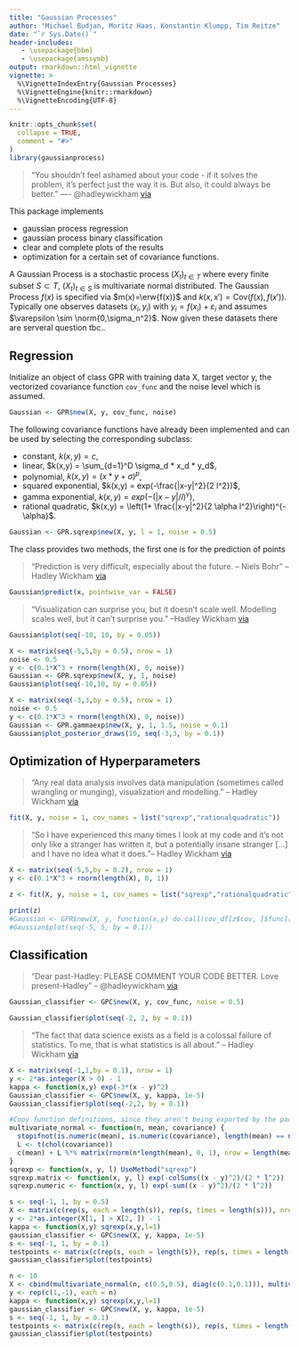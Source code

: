 ```yaml
---
title: "Gaussian Processes"
author: "Michael Budjan, Moritz Haas, Konstantin Klumpp, Tim Reitze"
date: "`r Sys.Date()`"
header-includes:
   - \usepackage{bbm}
   - \usepackage{amssymb}
output: rmarkdown::html_vignette
vignette: >
  %\VignetteIndexEntry{Gaussian Processes}
  %\VignetteEngine{knitr::rmarkdown}
  %\VignetteEncoding{UTF-8}
---
```


```r
knitr::opts_chunk$set(
  collapse = TRUE,
  comment = "#>"
)
library(gaussianprocess)
```

$\newcommand\erw[1]{\mathbb{E}\left[#1\right]}
\newcommand\Var[1]{\text{Var}\left( #1 \right)}
\newcommand\pos[1]{\mathbb{P}\left(#1\right)}
\newcommand\norm[1]{\mathcal{N}\left(#1\right)}
\newcommand\weakcon{\overset{\mathcal{D}}{\longrightarrow}}
\newcommand\stochcon{\overset{\mathds{P}}{\longrightarrow}}$


> "You shouldn't feel ashamed about your code - if it solves the problem, it's perfect just the way it is. But also, it could always be better." —- @hadleywickham
 [via](https://twitter.com/allimoberger/status/1085268564821585921)

This package implements

- gaussian process regression
- gaussian process binary classification
- clear and complete plots of the results
- optimization for a certain set of covariance functions.

A Gaussian Process is a stochastic process $(X_t)_{t \in T}$ where every finite subset $S \subset T$, $(X_t)_{t \in S}$ is multivariate normal distributed. 
The Gaussian Process $f(x)$ is specified via $m(x)=\erw{f(x)}$ and $k(x,x')=\text{Cov}(f(x),f(x'))$.
Typically one observes datasets $(x_i,y_i)$ with $y_i=f(x_i)+\varepsilon_i$ and assumes $\varepsilon \sim \norm{0,\sigma_n^2}$.
Now given these datasets there are serveral question tbc.. 


## Regression
Initialize an object of class GPR with training data X, target vector y, the vectorized covariance function `cov_func` and the noise level which is assumed.
```r
Gaussian <- GPR$new(X, y, cov_func, noise)
```
The following covariance functions have already been implemented and can be used by selecting the corresponding subclass:

- constant, $k(x,y) = c$,
- linear, $k(x,y) = \sum_{d=1}^D \sigma_d * x_d * y_d$,
- polynomial, $k(x,y) = (x * y + \sigma)^p$,
- squared exponential, $k(x,y) = exp(-\frac{|x-y|^2}{2 l^2})$,
- gamma exponential, $k(x,y) = exp(-(|x-y|/l)^\gamma)$,
- rational quadratic, $k(x,y) = \left(1+ \frac{|x-y|^2}{2 \alpha l^2}\right)^{-\alpha}$.


```r
Gaussian <- GPR.sqrexp$new(X, y, l = 1, noise = 0.5)
```
The class provides two methods, the first one is for the prediction of points

> “Prediction is very difficult, especially about the future. – Niels Bohr" -- Hadley Wickham
[via](https://www.quora.com/profile/Hadley-Wickham)

```r
Gaussian$predict(x, pointwise_var = FALSE)
```

> "Visualization can surprise you, but it doesn’t scale well. Modelling scales well, but it can’t surprise you." --Hadley Wickham
[via](https://www.johndcook.com/blog/2013/02/07/visualization-modeling-and-surprises/)

```r
Gaussian$plot(seq(-10, 10, by = 0.05))
```

```r
X <- matrix(seq(-5,5,by = 0.5), nrow = 1)
noise <- 0.5
y <- c(0.1*X^3 + rnorm(length(X), 0, noise))
Gaussian <- GPR.sqrexp$new(X, y, 1, noise)
Gaussian$plot(seq(-10,10, by = 0.05))
```


```r
X <- matrix(seq(-3,3,by = 0.5), nrow = 1)
noise <- 0.5
y <- c(0.1*X^3 + rnorm(length(X), 0, noise))
Gaussian <- GPR.gammaexp$new(X, y, 1, 1.5, noise = 0.1)
Gaussian$plot_posterior_draws(10, seq(-3,3, by = 0.1))
```

## Optimization of Hyperparameters
> "Any real data analysis involves data manipulation (sometimes called wrangling or munging), visualization and modelling." -- Hadley Wickham
[via](http://bulletin.imstat.org/2014/09/data-science-how-is-it-different-to-statistics%E2%80%89/)


```r
fit(X, y, noise = 1, cov_names = list("sqrexp","rationalquadratic"))
```

> "So I have experienced this many times I look at my code and it's not only like a stranger has written it, but a potentially insane stranger [...] and I have no idea what it does."-- Hadley Wickham
[via](https://youtu.be/rz3_FDVt9eg?t=583)

```r
X <- matrix(seq(-5,5,by = 0.2), nrow = 1)
y <- c(0.1*X^3 + rnorm(length(X), 0, 1))

z <- fit(X, y, noise = 1, cov_names = list("sqrexp","rationalquadratic"))

print(z)
#Gaussian <- GPR$new(X, y, function(x,y) do.call(cov_df[z$cov, ]$func[[1]], append(list(x, y), z$par)), noise = 1)
#Gaussian$plot(seq(-5, 5, by = 0.1))
```


## Classification

> "Dear past-Hadley: PLEASE COMMENT YOUR CODE BETTER. Love present-Hadley" -- @hadleywickham
[via](https://twitter.com/hadleywickham/status/718203628528349184)

```r
Gaussian_classifier <- GPC$new(X, y, cov_func, noise = 0.5)
```


```r
Gaussian_classifier$plot(seq(-2, 2, by = 0.1))
```
> "The fact that data science exists as a field is a colossal failure of statistics. To me, that is what statistics is all about." -- Hadley Wickham
[via](https://priceonomics.com/hadley-wickham-the-man-who-revolutionized-r/)

```r
X <- matrix(seq(-1,1,by = 0.1), nrow = 1)
y <- 2*as.integer(X > 0) - 1
kappa <- function(x,y) exp(-3*(x - y)^2)
Gaussian_classifier <- GPC$new(X, y, kappa, 1e-5)
Gaussian_classifier$plot(seq(-2,2, by = 0.1))
```

```r
#Copy function definitions, since they aren't being exported by the package
multivariate_normal <- function(n, mean, covariance) {
  stopifnot(is.numeric(mean), is.numeric(covariance), length(mean) == nrow(covariance))
  L <- t(chol(covariance))
  c(mean) + L %*% matrix(rnorm(n*length(mean), 0, 1), nrow = length(mean))
}
sqrexp <- function(x, y, l) UseMethod("sqrexp")
sqrexp.matrix <- function(x, y, l) exp(-colSums((x - y)^2)/(2 * l^2))
sqrexp.numeric <- function(x, y, l) exp(-sum((x - y)^2)/(2 * l^2))

s <- seq(-1, 1, by = 0.5)
X <- matrix(c(rep(s, each = length(s)), rep(s, times = length(s))), nrow = 2, byrow = T)
y <- 2*as.integer(X[1, ] > X[2, ]) - 1
kappa <- function(x,y) sqrexp(x,y,l=1)
gaussian_classifier <- GPC$new(X, y, kappa, 1e-5)
s <- seq(-1, 1, by = 0.1)
testpoints <- matrix(c(rep(s, each = length(s)), rep(s, times = length(s))), nrow = 2, byrow = T)
gaussian_classifier$plot(testpoints)
```


```r
n <- 10
X <- cbind(multivariate_normal(n, c(0.5,0.5), diag(c(0.1,0.1))), multivariate_normal(n, c(-0.5,-0.5), diag(c(0.1,0.1))))
y <- rep(c(1,-1), each = n)
kappa <- function(x,y) sqrexp(x,y,l=1)
gaussian_classifier <- GPC$new(X, y, kappa, 1e-5)
s <- seq(-1, 1, by = 0.1)
testpoints <- matrix(c(rep(s, each = length(s)), rep(s, times = length(s))), nrow = 2, byrow = T)
gaussian_classifier$plot(testpoints)
```

